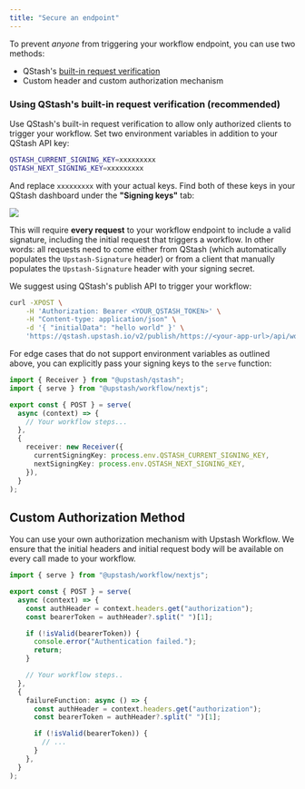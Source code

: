```yaml
---
title: "Secure an endpoint"
---
```


To prevent _anyone_ from triggering your workflow endpoint, you can use two methods:

- QStash's [built-in request verification](/qstash/features/security)
- Custom header and custom authorization mechanism

### Using QStash's built-in request verification (recommended)

Use QStash's built-in request verification to allow only authorized clients to trigger your workflow. Set two environment variables in addition to your QStash API key:

```bash .env
QSTASH_CURRENT_SIGNING_KEY=xxxxxxxxx
QSTASH_NEXT_SIGNING_KEY=xxxxxxxxx
```

And replace `xxxxxxxxx` with your actual keys. Find both of these keys in your QStash dashboard under the **"Signing keys"** tab:

<Frame>
  <img src="/img/qstash-workflow/qstash_signing_keys.png" />
</Frame>

This will require **every request** to your workflow endpoint to include a valid signature, including the initial request that triggers a workflow. In other words: all requests need to come either from QStash (which automatically populates the `Upstash-Signature` header) or from a client that manually populates the `Upstash-Signature` header with your signing secret.

We suggest using QStash's publish API to trigger your workflow:

```bash Terminal
curl -XPOST \
    -H 'Authorization: Bearer <YOUR_QSTASH_TOKEN>' \
    -H "Content-type: application/json" \
    -d '{ "initialData": "hello world" }' \
    'https://qstash.upstash.io/v2/publish/https://<your-app-url>/api/workflow'
```

For edge cases that do not support environment variables as outlined above, you can explicitly pass your signing keys to the `serve` function:

```typescript api/workflow/route.ts
import { Receiver } from "@upstash/qstash";
import { serve } from "@upstash/workflow/nextjs";

export const { POST } = serve(
  async (context) => {
    // Your workflow steps...
  },
  {
    receiver: new Receiver({
      currentSigningKey: process.env.QSTASH_CURRENT_SIGNING_KEY,
      nextSigningKey: process.env.QSTASH_NEXT_SIGNING_KEY,
    }),
  }
);
```

## Custom Authorization Method

You can use your own authorization mechanism with Upstash Workflow. We ensure that the initial headers and initial request body will be available on every call made to your workflow.

```typescript api/workflow/route.ts
import { serve } from "@upstash/workflow/nextjs";

export const { POST } = serve(
  async (context) => {
    const authHeader = context.headers.get("authorization");
    const bearerToken = authHeader?.split(" ")[1];

    if (!isValid(bearerToken)) {
      console.error("Authentication failed.");
      return;
    }

    // Your workflow steps..
  },
  {
    failureFunction: async () => {
      const authHeader = context.headers.get("authorization");
      const bearerToken = authHeader?.split(" ")[1];

      if (!isValid(bearerToken)) {
        // ...
      }
    },
  }
);
```
